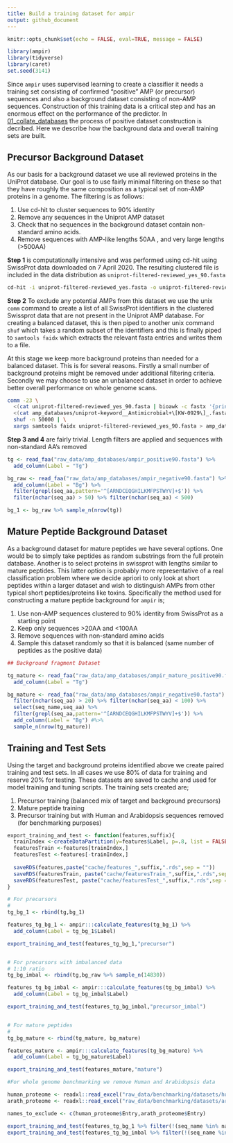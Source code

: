 ```yaml
---
title: Build a training dataset for ampir
output: github_document
---
```


```r
knitr::opts_chunk$set(echo = FALSE, eval=TRUE, message = FALSE)
```


```r
library(ampir)
library(tidyverse)
library(caret)
set.seed(3141)
```

Since `ampir` uses supervised learning to create a classifier it needs a training set consisting of confirmed "positive" AMP (or precursor) sequences and also a background dataset consisting of non-AMP sequences.  Construction of this training data is a critical step and has an enormous effect on the performance of the predictor.  In [01_collate_databases](01_collate_databases.md) the process of positive dataset construction is decribed. Here we describe how the background data and overall training sets are built.

## Precursor Background Dataset

As our basis for a background dataset we use all reviewed proteins in the UniProt database. Our goal is to use fairly minimal filtering on these so that they have roughly the same composition as a typical set of non-AMP proteins in a genome. The filtering is as follows:

1. Use cd-hit to cluster sequences to 90% identity
2. Remove any sequences in the Uniprot AMP dataset
3. Check that no sequences in the background dataset contain non-standard amino acids. 
4. Remove sequences with AMP-like lengths 50AA , and very large lengths (>500AA)

**Step 1** is computationally intensive and was performed using cd-hit using SwissProt data downloaded on 7 April 2020. The resulting clustered file is included in the data distribution as `uniprot-filtered-reviewed_yes_90.fasta`

```bash
cd-hit -i uniprot-filtered-reviewed_yes.fasta -o uniprot-filtered-reviewed_yes_90.fasta -c 0.90 -g 1 -T 32 -M 300000
```

**Step 2** To exclude any potential AMPs from this dataset we use the unix `comm` command to create a list of all SwissProt identifiers in the clustered Swissprot data that are not present in the Uniprot AMP database.  For creating a balanced dataset, this is then piped to another unix command `shuf` which takes a random subset of the identifiers and this is finally piped to `samtools faidx` which extracts the relevant fasta entries and writes them to a file. 

At this stage we keep more background proteins than needed for a balanced dataset. This is for several reasons. Firstly a small number of background proteins might be removed under additional filtering criteria. Secondly we may choose to use an unbalanced dataset in order to achieve better overall performance on whole genome scans.

```bash
comm -23 \
  <(cat uniprot-filtered-reviewed_yes_90.fasta | bioawk -c fastx '{print $name}' | sort) \
  <(cat amp_databases/uniprot-keyword__Antimicrobial+\[KW-0929\]_.fasta | bioawk -c fastx '{print $name}' | sort) | \
  shuf -n 50000 | \
  xargs samtools faidx uniprot-filtered-reviewed_yes_90.fasta > amp_databases/ampir_negative90.fasta
```

**Step 3 and 4** are fairly trivial. Length filters are applied and sequences with non-standard AA's removed

```r
tg <- read_faa("raw_data/amp_databases/ampir_positive90.fasta") %>%
  add_column(Label = "Tg")

bg_raw <- read_faa("raw_data/amp_databases/ampir_negative90.fasta") %>%
  add_column(Label = "Bg") %>% 
  filter(grepl(seq_aa,pattern='^[ARNDCEQGHILKMFPSTWYV]+$')) %>% 
  filter(nchar(seq_aa) > 50) %>% filter(nchar(seq_aa) < 500)

bg_1 <- bg_raw %>% sample_n(nrow(tg))
```

## Mature Peptide Background Dataset

As a background dataset for mature peptides we have several options.  One would be to simply take peptides as random substrings from the full protein database.  Another is to select proteins in swissprot with lengths similar to mature peptides.  This latter option is probably more representative of a real classification problem where we decide apriori to only look at short peptides within a larger dataset and wish to distinguish AMPs from other typical short peptides/proteins like toxins. Specifically the method used for constructing a mature peptide background for `ampir` is;

1. Use non-AMP sequences clustered to 90% identity from SwissProt as a starting point
2. Keep only sequences >20AA and <100AA
3. Remove sequences with non-standard amino acids
4. Sample this dataset randomly so that it is balanced (same number of peptides as the positive data)

```r
## Background fragment Dataset 

tg_mature <- read_faa("raw_data/amp_databases/ampir_mature_positive90.fasta") %>% 
  add_column(Label = "Tg")

bg_mature <- read_faa("raw_data/amp_databases/ampir_negative90.fasta") %>% 
  filter(nchar(seq_aa) > 20) %>% filter(nchar(seq_aa) < 100) %>% 
  select(seq_name,seq_aa) %>% 
  filter(grepl(seq_aa,pattern='^[ARNDCEQGHILKMFPSTWYV]+$')) %>% 
  add_column(Label = "Bg") #%>% 
  sample_n(nrow(tg_mature))
```


## Training and Test Sets

Using the target and background proteins identified above we create paired training and test sets. In all cases we use 80% of data for training and reserve 20% for testing. These datasets are saved to cache and used for model training and tuning scripts. The training sets created are;

1. Precursor training (balanced mix of target and background precursors)
2. Mature peptide training
3. Precursor training but with Human and Arabidopsis sequences removed (for benchmarking purposes)

```r
export_training_and_test <- function(features,suffix){
  trainIndex <-createDataPartition(y=features$Label, p=.8, list = FALSE)
  featuresTrain <-features[trainIndex,]
  featuresTest <-features[-trainIndex,]
  
  saveRDS(features,paste("cache/features_",suffix,".rds",sep = ""))
  saveRDS(featuresTrain, paste("cache/featuresTrain_",suffix,".rds",sep = ""))
  saveRDS(featuresTest, paste("cache/featuresTest_",suffix,".rds",sep = ""))
}

# For precursors
#
tg_bg_1 <- rbind(tg,bg_1)

features_tg_bg_1 <- ampir:::calculate_features(tg_bg_1) %>% 
  add_column(Label = tg_bg_1$Label)

export_training_and_test(features_tg_bg_1,"precursor")


# For precursors with imbalanced data
# 1:10 ratio
tg_bg_imbal <- rbind(tg,bg_raw %>% sample_n(14830))

features_tg_bg_imbal <- ampir:::calculate_features(tg_bg_imbal) %>% 
  add_column(Label = tg_bg_imbal$Label)

export_training_and_test(features_tg_bg_imbal,"precursor_imbal")


# For mature peptides
#
tg_bg_mature <- rbind(tg_mature, bg_mature)

features_mature <- ampir:::calculate_features(tg_bg_mature) %>% 
  add_column(Label = tg_bg_mature$Label)

export_training_and_test(features_mature,"mature")
```


```r
#For whole genome benchmarking we remove Human and Arabidopsis data

human_proteome <- readxl::read_excel("raw_data/benchmarking/datasets/human/uniprot-proteome_UP000005640.xlsx",guess_max = 10000)
arath_proteome <- readxl::read_excel("raw_data/benchmarking/datasets/arath/uniprot-proteome_up000006548.xlsx",guess_max = 40000)

names_to_exclude <- c(human_proteome$Entry,arath_proteome$Entry)

export_training_and_test(features_tg_bg_1 %>% filter(!(seq_name %in% names_to_exclude)),"precursor_nobench")
export_training_and_test(features_tg_bg_imbal %>% filter(!(seq_name %in% names_to_exclude)),"precursor_imbal_nobench")
```





